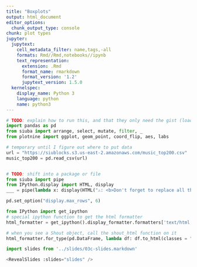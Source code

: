```yaml
---
title: "Boxplots"
output: html_document
editor_options: 
  chunk_output_type: console
chunk: plot types
jupyter:
  jupytext:
    cell_metadata_filter: name,tags,-all
    formats: Rmd//Rmd,notebooks//ipynb
    text_representation:
      extension: .Rmd
      format_name: rmarkdown
      format_version: '1.2'
      jupytext_version: 1.5.0
  kernelspec:
    display_name: Python 3
    language: python
    name: python3
---
```


```python
# TODO: explain how to run this, and that they only need the gist (loads tools)
import pandas as pd
from siuba import arrange, select, mutate, filter, _
from plotnine import ggplot, geom_point, coord_flip, aes, labs

# temporary until I figure out where to put data
url = "https://siublocks.s3.us-east-2.amazonaws.com/music_top200.csv"
music_top200 = pd.read_csv(url)


# TODO: shift into a package or file
from siuba import pipe
from IPython.display import HTML, display
___ = pipe(lambda x: display(HTML("⚠️: <b>Don't forget to replace all the blanks!</b>")) and _)

pd.set_option("display.max_rows", 6)

from IPython import get_ipython
# special ipython function to get the html formatter
html_formatter = get_ipython().display_formatter.formatters['text/html']

# when you see a Shout object, call the shout_html function on it
html_formatter.for_type(pd.DataFrame, lambda df: df.to_html(classes = "dataframe", max_rows = pd.get_option("display.max_rows")))
```

```python

import slides from '../slides/03c-slides.markdown'

<RevealSlides :slides="slides" />

```
